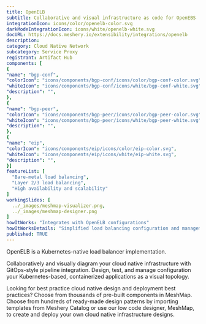 ```yaml
---
title: OpenELB
subtitle: Collaborative and visual infrastructure as code for OpenEBS
integrationIcon: icons/color/openelb-color.svg
darkModeIntegrationIcon: icons/white/openelb-white.svg
docURL: https://docs.meshery.io/extensibility/integrations/openelb
description: 
category: Cloud Native Network
subcategory: Service Proxy
registrant: Artifact Hub
components: [
{
"name": "bgp-conf",
"colorIcon": "icons/components/bgp-conf/icons/color/bgp-conf-color.svg",
"whiteIcon": "icons/components/bgp-conf/icons/white/bgp-conf-white.svg",
"description": "",
},
{
"name": "bgp-peer",
"colorIcon": "icons/components/bgp-peer/icons/color/bgp-peer-color.svg",
"whiteIcon": "icons/components/bgp-peer/icons/white/bgp-peer-white.svg",
"description": "",
},
{
"name": "eip",
"colorIcon": "icons/components/eip/icons/color/eip-color.svg",
"whiteIcon": "icons/components/eip/icons/white/eip-white.svg",
"description": "",
}]
featureList: [
  "Bare-metal load balancing",
  "Layer 2/3 load balancing",
  "High availability and scalability"
]
workingSlides: [
  ../_images/meshmap-visualizer.png,
  ../_images/meshmap-designer.png
]
howItWorks: "Integrates with OpenELB configurations"
howItWorksDetails: "Simplified load balancing configuration and management within Kubernetes"
published: TRUE
---
```

<p>
OpenELB is a Kubernetes-native load balancer implementation.
</p>
<p>
    Collaboratively and visually diagram your cloud native infrastructure with GitOps-style pipeline integration. Design, test, and manage configuration your Kubernetes-based, containerized applications as a visual topology.
</p>
<p>
    Looking for best practice cloud native design and deployment best practices? Choose from thousands of pre-built components in MeshMap. Choose from hundreds of ready-made design patterns by importing templates from Meshery Catalog or use our low code designer, MeshMap, to create and deploy your own cloud native infrastructure designs.
</p>
